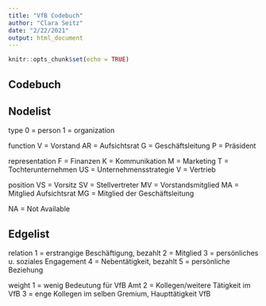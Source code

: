 ```yaml
---
title: "VfB Codebuch"
author: "Clara Seitz"
date: "2/22/2021"
output: html_document
---
```


```r
knitr::opts_chunk$set(echo = TRUE)
```

## Codebuch

## Nodelist

type 
0 = person
1 = organization

function
V = Vorstand
AR = Aufsichtsrat
G = Geschäftsleitung
P = Präsident

representation
F = Finanzen
K = Kommunikation
M = Marketing
T = Tochterunternehmen
US = Unternehmensstrategie
V = Vertrieb


position
VS = Vorsitz
SV = Stellvertreter
MV = Vorstandsmitglied
MA = Mitglied Aufsichtsrat
MG = Mitglied der Geschäftsleitung

NA = Not Available

## Edgelist

relation
1 = erstrangige Beschäftigung, bezahlt 
2 = Mitglied
3 = persönliches u. soziales Engagement
4 = Nebentätigkeit, bezahlt
5 = persönliche Beziehung

weight
1 = wenig Bedeutung für VfB Amt
2 = Kollegen/weitere Tätigkeit im VfB
3 = enge Kollegen im selben Gremium, Haupttätigkeit VfB

